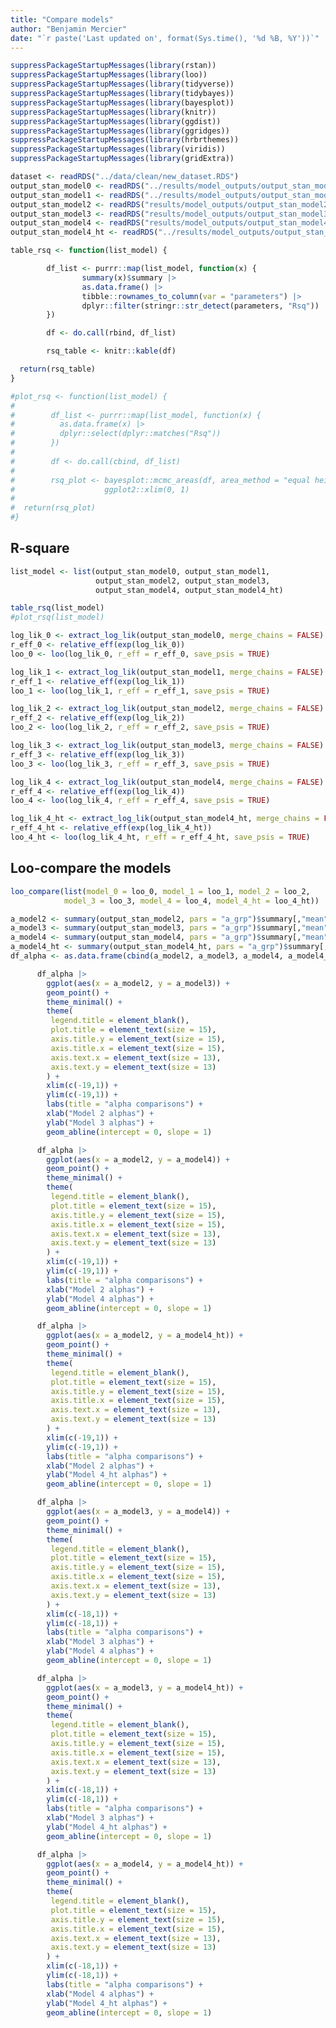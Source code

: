 ```yaml
---
title: "Compare models"
author: "Benjamin Mercier"
date: "`r paste('Last updated on', format(Sys.time(), '%d %B, %Y'))`"
---
```


<!-- Load nedeed libraries -->
```r
suppressPackageStartupMessages(library(rstan))
suppressPackageStartupMessages(library(loo))
suppressPackageStartupMessages(library(tidyverse))
suppressPackageStartupMessages(library(tidybayes))
suppressPackageStartupMessages(library(bayesplot))
suppressPackageStartupMessages(library(knitr))
suppressPackageStartupMessages(library(ggdist))
suppressPackageStartupMessages(library(ggridges))
suppressPackageStartupMessages(library(hrbrthemes))
suppressPackageStartupMessages(library(viridis))
suppressPackageStartupMessages(library(gridExtra))
```
<!-- Load the data --> 
```r
dataset <- readRDS("../data/clean/new_dataset.RDS")
output_stan_model0 <- readRDS("../results/model_outputs/output_stan_model0.RDS")
output_stan_model1 <- readRDS("../results/model_outputs/output_stan_model1.RDS")
output_stan_model2 <- readRDS("results/model_outputs/output_stan_model2.RDS")
output_stan_model3 <- readRDS("results/model_outputs/output_stan_model3.RDS")
output_stan_model4 <- readRDS("results/model_outputs/output_stan_model4.RDS")
output_stan_model4_ht <- readRDS("../results/model_outputs/output_stan_model4_ht.RDS")

```

```r
table_rsq <- function(list_model) {

        df_list <- purrr::map(list_model, function(x) {
                summary(x)$summary |>
                as.data.frame() |>
                tibble::rownames_to_column(var = "parameters") |>
                dplyr::filter(stringr::str_detect(parameters, "Rsq"))
        })

        df <- do.call(rbind, df_list)

        rsq_table <- knitr::kable(df)

  return(rsq_table)
}

#plot_rsq <- function(list_model) {
#
#        df_list <- purrr::map(list_model, function(x) {
#          as.data.frame(x) |>
#          dplyr::select(dplyr::matches("Rsq"))
#        })
#
#        df <- do.call(cbind, df_list)
#
#        rsq_plot <- bayesplot::mcmc_areas(df, area_method = "equal height") +
#                    ggplot2::xlim(0, 1)
#
#  return(rsq_plot)
#}
```

## R-square
```r
list_model <- list(output_stan_model0, output_stan_model1,
                   output_stan_model2, output_stan_model3,
                   output_stan_model4, output_stan_model4_ht)

table_rsq(list_model)
#plot_rsq(list_model)
```

```r
log_lik_0 <- extract_log_lik(output_stan_model0, merge_chains = FALSE)
r_eff_0 <- relative_eff(exp(log_lik_0))
loo_0 <- loo(log_lik_0, r_eff = r_eff_0, save_psis = TRUE)

log_lik_1 <- extract_log_lik(output_stan_model1, merge_chains = FALSE)
r_eff_1 <- relative_eff(exp(log_lik_1))
loo_1 <- loo(log_lik_1, r_eff = r_eff_1, save_psis = TRUE)

log_lik_2 <- extract_log_lik(output_stan_model2, merge_chains = FALSE)
r_eff_2 <- relative_eff(exp(log_lik_2))
loo_2 <- loo(log_lik_2, r_eff = r_eff_2, save_psis = TRUE)

log_lik_3 <- extract_log_lik(output_stan_model3, merge_chains = FALSE)
r_eff_3 <- relative_eff(exp(log_lik_3))
loo_3 <- loo(log_lik_3, r_eff = r_eff_3, save_psis = TRUE)

log_lik_4 <- extract_log_lik(output_stan_model4, merge_chains = FALSE)
r_eff_4 <- relative_eff(exp(log_lik_4))
loo_4 <- loo(log_lik_4, r_eff = r_eff_4, save_psis = TRUE)

log_lik_4_ht <- extract_log_lik(output_stan_model4_ht, merge_chains = FALSE)
r_eff_4_ht <- relative_eff(exp(log_lik_4_ht))
loo_4_ht <- loo(log_lik_4_ht, r_eff = r_eff_4_ht, save_psis = TRUE)
```

## Loo-compare the models
```r
loo_compare(list(model_0 = loo_0, model_1 = loo_1, model_2 = loo_2,
            model_3 = loo_3, model_4 = loo_4, model_4_ht = loo_4_ht))
```


```r
a_model2 <- summary(output_stan_model2, pars = "a_grp")$summary[,"mean"]
a_model3 <- summary(output_stan_model3, pars = "a_grp")$summary[,"mean"]
a_model4 <- summary(output_stan_model4, pars = "a_grp")$summary[,"mean"]
a_model4_ht <- summary(output_stan_model4_ht, pars = "a_grp")$summary[,"mean"]
df_alpha <- as.data.frame(cbind(a_model2, a_model3, a_model4, a_model4_ht))
```

```r
      df_alpha |>
        ggplot(aes(x = a_model2, y = a_model3)) +
        geom_point() +
        theme_minimal() +
        theme(
         legend.title = element_blank(),
         plot.title = element_text(size = 15),
         axis.title.y = element_text(size = 15),
         axis.title.x = element_text(size = 15),
         axis.text.x = element_text(size = 13),
         axis.text.y = element_text(size = 13)
        ) +
        xlim(c(-19,1)) +
        ylim(c(-19,1)) +
        labs(title = "alpha comparisons") +
        xlab("Model 2 alphas") +
        ylab("Model 3 alphas") +
        geom_abline(intercept = 0, slope = 1)

      df_alpha |>
        ggplot(aes(x = a_model2, y = a_model4)) +
        geom_point() +
        theme_minimal() +
        theme(
         legend.title = element_blank(),
         plot.title = element_text(size = 15),
         axis.title.y = element_text(size = 15),
         axis.title.x = element_text(size = 15),
         axis.text.x = element_text(size = 13),
         axis.text.y = element_text(size = 13)
        ) +
        xlim(c(-19,1)) +
        ylim(c(-19,1)) +
        labs(title = "alpha comparisons") +
        xlab("Model 2 alphas") +
        ylab("Model 4 alphas") +
        geom_abline(intercept = 0, slope = 1)

      df_alpha |>
        ggplot(aes(x = a_model2, y = a_model4_ht)) +
        geom_point() +
        theme_minimal() +
        theme(
         legend.title = element_blank(),
         plot.title = element_text(size = 15),
         axis.title.y = element_text(size = 15),
         axis.title.x = element_text(size = 15),
         axis.text.x = element_text(size = 13),
         axis.text.y = element_text(size = 13)
        ) +
        xlim(c(-19,1)) +
        ylim(c(-19,1)) +
        labs(title = "alpha comparisons") +
        xlab("Model 2 alphas") +
        ylab("Model 4_ht alphas") +
        geom_abline(intercept = 0, slope = 1)

      df_alpha |>
        ggplot(aes(x = a_model3, y = a_model4)) +
        geom_point() +
        theme_minimal() +
        theme(
         legend.title = element_blank(),
         plot.title = element_text(size = 15),
         axis.title.y = element_text(size = 15),
         axis.title.x = element_text(size = 15),
         axis.text.x = element_text(size = 13),
         axis.text.y = element_text(size = 13)
        ) +
        xlim(c(-18,1)) +
        ylim(c(-18,1)) +
        labs(title = "alpha comparisons") +
        xlab("Model 3 alphas") +
        ylab("Model 4 alphas") +
        geom_abline(intercept = 0, slope = 1)

      df_alpha |>
        ggplot(aes(x = a_model3, y = a_model4_ht)) +
        geom_point() +
        theme_minimal() +
        theme(
         legend.title = element_blank(),
         plot.title = element_text(size = 15),
         axis.title.y = element_text(size = 15),
         axis.title.x = element_text(size = 15),
         axis.text.x = element_text(size = 13),
         axis.text.y = element_text(size = 13)
        ) +
        xlim(c(-18,1)) +
        ylim(c(-18,1)) +
        labs(title = "alpha comparisons") +
        xlab("Model 3 alphas") +
        ylab("Model 4_ht alphas") +
        geom_abline(intercept = 0, slope = 1)

      df_alpha |>
        ggplot(aes(x = a_model4, y = a_model4_ht)) +
        geom_point() +
        theme_minimal() +
        theme(
         legend.title = element_blank(),
         plot.title = element_text(size = 15),
         axis.title.y = element_text(size = 15),
         axis.title.x = element_text(size = 15),
         axis.text.x = element_text(size = 13),
         axis.text.y = element_text(size = 13)
        ) +
        xlim(c(-18,1)) +
        ylim(c(-18,1)) +
        labs(title = "alpha comparisons") +
        xlab("Model 4 alphas") +
        ylab("Model 4_ht alphas") +
        geom_abline(intercept = 0, slope = 1)
```